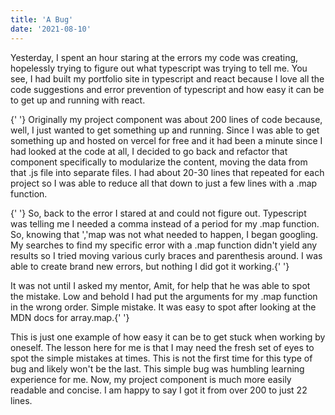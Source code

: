 ```yaml
---
title: 'A Bug'
date: '2021-08-10'
---
```


<div>
  <p>
    Yesterday, I spent an hour staring at the errors my code was creating,
    hopelessly trying to figure out what typescript was trying to tell me. You
    see, I had built my portfolio site in typescript and react because I love
    all the code suggestions and error prevention of typescript and how easy it
    can be to get up and running with react.
  </p>
  <p>
    {' '}
    Originally my project component was about 200 lines of code because, well, I
    just wanted to get something up and running. Since I was able to get something
    up and hosted on vercel for free and it had been a minute since I had looked
    at the code at all, I decided to go back and refactor that component specifically
    to modularize the content, moving the data from that .js file into separate files.
    I had about 20-30 lines that repeated for each project so I was able to reduce
    all that down to just a few lines with a .map function.
  </p>
  <p>
    {' '}
    So, back to the error I stared at and could not figure out. Typescript was telling
    me I needed a comma instead of a period for my .map function. So, knowing that
    ','map was not what needed to happen, I began googling. My searches to find my
    specific error with a .map function didn't yield any results so I tried moving
    various curly braces and parenthesis around. I was able to create brand new errors,
    but nothing I did got it working.{' '}
  </p>
  <p>
    It was not until I asked my mentor, Amit, for help that he was able to spot
    the mistake. Low and behold I had put the arguments for my .map function in
    the wrong order. Simple mistake. It was easy to spot after looking at the
    MDN docs for array.map.{' '}
  </p>
  <p>
    This is just one example of how easy it can be to get stuck when working by
    oneself. The lesson here for me is that I may need the fresh set of eyes to
    spot the simple mistakes at times. This is not the first time for this type
    of bug and likely won't be the last. This simple bug was humbling learning
    experience for me. Now, my project component is much more easily readable
    and concise. I am happy to say I got it from over 200 to just 22 lines.
  </p>
</div>
